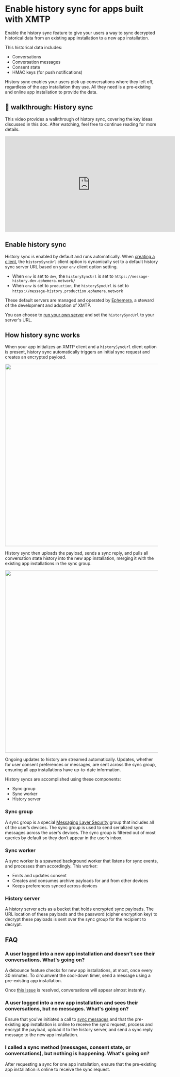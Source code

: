 # Enable history sync for apps built with XMTP

Enable the history sync feature to give your users a way to sync decrypted historical data from an existing app installation to a new app installation.

This historical data includes:

- Conversations
- Conversation messages
- Consent state
- HMAC keys (for push notifications)

History sync enables your users pick up conversations where they left off, regardless of the app installation they use. All they need is a pre-existing and online app installation to provide the data.

## 🎥 walkthrough: History sync

This video provides a walkthrough of history sync, covering the key ideas discussed in this doc. After watching, feel free to continue reading for more details.

<iframe width="560" height="315" src="https://www.youtube.com/embed/_FtNqtjk-ls?si=uZ_Mnh9phF6y2h-O" title="YouTube video player" frameborder="0" allow="accelerometer; autoplay; clipboard-write; encrypted-media; gyroscope; picture-in-picture; web-share" referrerpolicy="strict-origin-when-cross-origin" allowfullscreen></iframe>

## Enable history sync

History sync is enabled by default and runs automatically. When [creating a client](/inboxes/build-inbox#create-an-xmtp-client), the `historySyncUrl` client option is dynamically set to a default history sync server URL based on your `env` client option setting.

- When `env` is set to `dev`, the `historySyncUrl` is set to `https://message-history.dev.ephemera.network/`
- When `env` is set to `production`, the `historySyncUrl` is set to `https://message-history.production.ephemera.network`

These default servers are managed and operated by [Ephemera](https://ephemerahq.com/), a steward of the development and adoption of XMTP.

You can choose to [run your own server](https://github.com/xmtp/xmtp-message-history-server) and set the `historySyncUrl` to your server's URL.

## How history sync works

When your app initializes an XMTP client and a `historySyncUrl` client option is present, history sync automatically triggers an initial sync request and creates an encrypted payload.

<div>
    <img src="https://raw.githubusercontent.com/xmtp/docs-xmtp-org/refs/heads/main/docs/pages/img/history-sync-step1.png" width="600px" />
</div>

History sync then uploads the payload, sends a sync reply, and pulls all conversation state history into the new app installation, merging it with the existing app installations in the sync group.

<div>
    <img src="https://raw.githubusercontent.com/xmtp/docs-xmtp-org/refs/heads/main/docs/pages/img/history-sync-step2.png" width="600px" />
</div>

Ongoing updates to history are streamed automatically. Updates, whether for user consent preferences or messages, are sent across the sync group, ensuring all app installations have up-to-date information.

History syncs are accomplished using these components:

- Sync group
- Sync worker
- History server

### Sync group

A sync group is a special [Messaging Layer Security](/protocol/specs) group that includes all of the user’s devices. The sync group is used to send serialized sync messages across the user's devices. The sync group is filtered out of most queries by default so they don’t appear in the user’s inbox.

### Sync worker

A sync worker is a spawned background worker that listens for sync events, and processes them accordingly. This worker:

- Emits and updates consent
- Creates and consumes archive payloads for and from other devices
- Keeps preferences synced across devices

### History server

A history server acts as a bucket that holds encrypted sync payloads. The URL location of these payloads and the password (cipher encryption key) to decrypt these payloads is sent over the sync group for the recipient to decrypt.

## FAQ

### A user logged into a new app installation and doesn't see their conversations. What's going on?

A debounce feature checks for new app installations, at most, once every 30 minutes. To circumvent the cool-down timer, send a message using a pre-existing app installation. 

Once [this issue](https://github.com/xmtp/libxmtp/issues/1309) is resolved, conversations will appear almost instantly.

### A user logged into a new app installation and sees their conversations, but no messages. What's going on?

Ensure that you've initiated a call to [sync messages](#sync-messages) and that the pre-existing app installation is online to receive the sync request, process and encrypt the payload, upload it to the history server, and send a sync reply message to the new app installation.

### I called a sync method (messages, consent state, or conversations), but nothing is happening. What's going on?

After requesting a sync for one app installation, ensure that the pre-existing app installation is online to receive the sync request.
